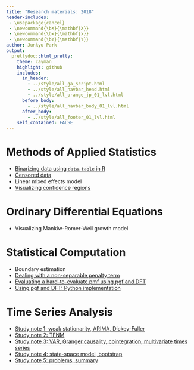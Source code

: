 ```yaml
---
title: "Research materials: 2018"
header-includes:
 - \usepackage{cancel}
 - \newcommand{\bX}{\mathbf{X}}
 - \newcommand{\bx}{\mathbf{x}}
 - \newcommand{\bY}{\mathbf{Y}}
author: Junkyu Park
output: 
  prettydoc::html_pretty:
    theme: cayman
    highlight: github
    includes:
      in_header: 
        - ../style/all_ga_script.html
        - ../style/all_navbar_head.html
        - ../style/all_orange_jp_01_lvl.html
      before_body:
        - ../style/all_navbar_body_01_lvl.html
      after_body:
        - ../style/all_footer_01_lvl.html
    self_contained: FALSE
---
```


# Methods of Applied Statistics

* [Binarizing data using `data.table` in R](2018/binarize.html)
* [Censored data](2018/censored_data.html)
* Linear mixed effects model
* [Visualizing confidence regions](2018/visualizing_confidence_regions.html)



# Ordinary Differential Equations

* Visualizing Mankiw-Romer-Weil growth model


<!-- ## Probability -->

<!-- (01) Randomness -->
<!-- (02) Probability and functions -->
<!-- (03) Bernoulli and beyond -->
<!-- (04) Gamma and beyond -->
<!-- (05) Normal and beyond -->
<!-- (06) Conditional expectations -->
<!-- (07) Towards multivariate cases -->
<!-- (08) Dirichlet and more -->
<!-- (09) Characteristic functions -->
<!-- (10) Multivariate normal -->
<!-- (11) Rotational invariance -->


# Statistical Computation

* Boundary estimation
* [Dealing with a non-separable penalty term](2018/non_separable_penalty.html)
* [Evaluating a hard-to-evaluate pmf using pgf and DFT](2018/pgf.html)
* [Using pgf and DFT: Python implementation](2018/pgf_python.html)


# Time Series Analysis

* [Study note 1: weak stationarity, ARIMA, Dickey-Fuller](../files/study_note1.pdf)
* [Study note 2: TFNM](../files/study_note2.pdf)
* [Study note 3: VAR, Granger causality, cointegration, multivariate times series](../files/study_note3.pdf)
* [Study note 4: state-space model, bootstrap](../files/study_note4.pdf)
* [Study note 5: problems, summary](../files/study_note5.pdf)

<!-- 1. Weak stationarity -->
<!--     + Functions: mean, variance, AVCF, ACF, and CCF -->
<!--     + Definition of weak stationarity -->
<!--     + PACF -->
<!--     + White noise -->
<!-- 2. Modeling -->
<!--     + Decomposition of time series -->
<!--     + Steps to time series modeling -->
<!--     + Three stages of Box-Jenkins Approach -->
<!--     + $\text{ARMA}(p, q)$ -->
<!--         + Wold decomposition -->
<!--         + $\text{AR}(p)$ -->
<!--         + $\text{MA}(q)$ -->
<!--         + Causal and invertible processes -->
<!--         + $\text{ARMA}(p, q)$ -->
<!--     + Diagnostics -->
<!--         + Portmanteau tests -->
<!--     + Model selection -->
<!--     + $\text{ARIMA}(p, d, q)$ -->
<!--         + $I(d)$ and Dickey-Fuller test -->
<!--         + Selection of $p$, the lag length -->
<!-- 3. TFNM -->
<!-- 4. Vector autoregression -->
<!-- 5. Granger causality -->
<!-- 6. Cointergration -->
<!--     + Definition -->
<!--     + Error correction model -->
<!--     + Granger representation theorem -->
<!--     + The procedure of Engle and Granger (1987) -->
<!--     + An example: pairs trading -->
<!-- 7. Multivariate times series -->
<!-- 8. State-space model -->

